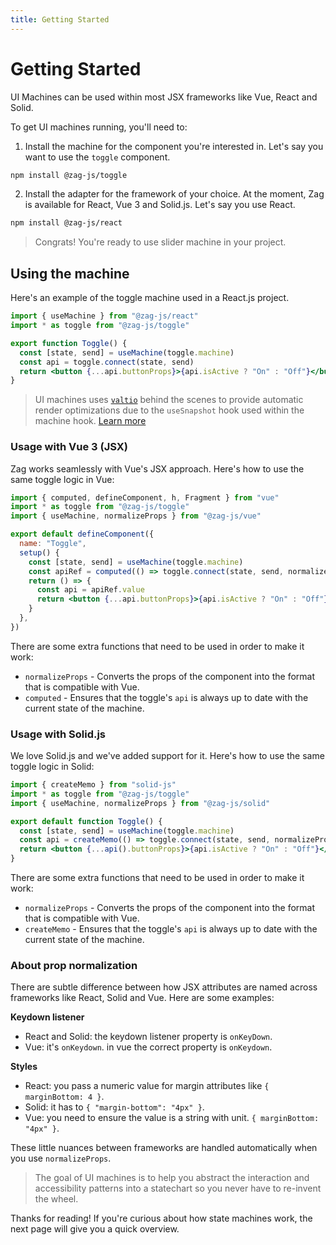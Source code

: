 ```yaml
---
title: Getting Started
---
```


# Getting Started

UI Machines can be used within most JSX frameworks like Vue, React and Solid.

To get UI machines running, you'll need to:

1. Install the machine for the component you're interested in. Let's say you
   want to use the `toggle` component.

```bash
npm install @zag-js/toggle
```

2. Install the adapter for the framework of your choice. At the moment, Zag is
   available for React, Vue 3 and Solid.js. Let's say you use React.

```bash
npm install @zag-js/react
```

> Congrats! You're ready to use slider machine in your project.

## Using the machine

Here's an example of the toggle machine used in a React.js project.

```jsx
import { useMachine } from "@zag-js/react"
import * as toggle from "@zag-js/toggle"

export function Toggle() {
  const [state, send] = useMachine(toggle.machine)
  const api = toggle.connect(state, send)
  return <button {...api.buttonProps}>{api.isActive ? "On" : "Off"}</button>
}
```

> UI machines uses [`valtio`](https://github.com/pmndrs/valtio) behind the
> scenes to provide automatic render optimizations due to the `useSnapshot` hook
> used within the machine hook.
> [Learn more](https://github.com/pmndrs/valtio#react-via-usesnapshot)

### Usage with Vue 3 (JSX)

Zag works seamlessly with Vue's JSX approach. Here's how to use the same toggle
logic in Vue:

```jsx
import { computed, defineComponent, h, Fragment } from "vue"
import * as toggle from "@zag-js/toggle"
import { useMachine, normalizeProps } from "@zag-js/vue"

export default defineComponent({
  name: "Toggle",
  setup() {
    const [state, send] = useMachine(toggle.machine)
    const apiRef = computed(() => toggle.connect(state, send, normalizeProps))
    return () => {
      const api = apiRef.value
      return <button {...api.buttonProps}>{api.isActive ? "On" : "Off"}</button>
    }
  },
})
```

There are some extra functions that need to be used in order to make it work:

- `normalizeProps` - Converts the props of the component into the format that is
  compatible with Vue.
- `computed` - Ensures that the toggle's `api` is always up to date with the
  current state of the machine.

### Usage with Solid.js

We love Solid.js and we've added support for it. Here's how to use the same
toggle logic in Solid:

```jsx
import { createMemo } from "solid-js"
import * as toggle from "@zag-js/toggle"
import { useMachine, normalizeProps } from "@zag-js/solid"

export default function Toggle() {
  const [state, send] = useMachine(toggle.machine)
  const api = createMemo(() => toggle.connect(state, send, normalizeProps))
  return <button {...api().buttonProps}>{api.isActive ? "On" : "Off"}</button>
}
```

There are some extra functions that need to be used in order to make it work:

- `normalizeProps` - Converts the props of the component into the format that is
  compatible with Vue.
- `createMemo` - Ensures that the toggle's `api` is always up to date with the
  current state of the machine.

### About prop normalization

There are subtle difference between how JSX attributes are named across
frameworks like React, Solid and Vue. Here are some examples:

**Keydown listener**

- React and Solid: the keydown listener property is `onKeyDown`.
- Vue: it's `onKeydown`. in vue the correct property is `onKeydown`.

**Styles**

- React: you pass a numeric value for margin attributes like
  `{ marginBottom: 4 }`.
- Solid: it has to `{ "margin-bottom": "4px" }`.
- Vue: you need to ensure the value is a string with unit.
  `{ marginBottom: "4px" }`.

These little nuances between frameworks are handled automatically when you use
`normalizeProps`.

> The goal of UI machines is to help you abstract the interaction and
> accessibility patterns into a statechart so you never have to re-invent the
> wheel.

Thanks for reading! If you're curious about how state machines work, the next
page will give you a quick overview.
